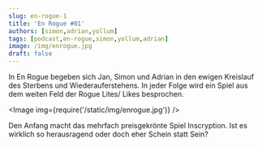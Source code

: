 ```yaml
---
slug: en-rogue-1
title: 'En Rogue #01'
authors: [simon,adrian,yollum]
tags: [podcast,en-rogue,simon,yollum,adrian]
image: /img/enrogue.jpg
draft: false
---
```



In En Rogue begeben sich Jan, Simon und Adrian in den ewigen Kreislauf des Sterbens und Wiederauferstehens. In jeder Folge wird ein Spiel aus dem weiten Feld der Rogue Lites/ Likes besprochen.

<Image img={require('/static/img/enrogue.jpg')} />

<!--truncate-->

Den Anfang macht das mehrfach preisgekrönte Spiel Inscryption. Ist es wirklich so herausragend oder doch eher Schein statt Sein?

<ReactPlayer
    width="100%"
    height="50px"
    controls
    url='https://m10z.picnotes.de/EnRogue/EnRogue_001.mp3'
/>
